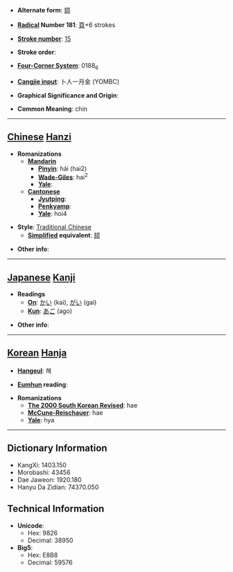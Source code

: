 * '''Alternate form''': [[颏]]

* '''[[Wiktionary:Chinese radical index| Radical]] Number 181''': [[Wiktionary:Chinese radical index 頁|頁]]+6 strokes

* '''[[Wiktionary:Chinese total strokes index|Stroke number]]''': [[Wiktionary:Chinese total strokes index 15|15]]

* '''Stroke order''': 

* '''[[Wiktionary:Chinese four corner index|Four-Corner System]]''': 0188<sub>6</sub>

* '''[[Wiktionary:Chinese Cangjie index|Cangjie input]]''': 卜人一月金 (YOMBC)

* '''Graphical Significance and Origin''': 

* '''Common Meaning''': chin

----

== [[Chinese]] [[Hanzi]] ==

* '''Romanizations'''
** '''[[Mandarin]]'''
*** '''[[Pinyin]]''': hái (hai2)
*** '''[[Wade-Giles]]''': hai<sup>2</sup>
*** '''[[Yale]]''': 
** '''[[Cantonese]]'''
*** '''[[Jyutping]]''':
*** '''[[Penkyamp]]''': 
*** '''[[Yale]]''': hoi4

* '''Style''': [[Traditional Chinese]] 
** '''[[Simplified Chinese|Simplified]] equivalent''': [[颏]]

* '''Other info''': 

----

== [[Japanese]] [[Kanji]] ==

* '''Readings'''
** '''[[On]]''': [[かい]] (kai), [[がい]] (gai)
** '''[[Kun]]''': [[あご]] (ago)

* '''Other info''':  

----

== [[Korean]] [[Hanja]] ==

* '''[[Hangeul]]''': 해

* '''[[Eumhun]] reading''': 

* '''Romanizations'''
** '''[[The 2000 South Korean Revised Romanization|The 2000 South Korean Revised]]''': hae
** '''[[McCune-Reischauer]]''': hae
** '''[[Yale]]''': hya

----

== Dictionary Information ==

* KangXi: 1403.150
* Morobashi: 43456
* Dae Jaweon: 1920.180
* Hanyu Da Zidian: 74370.050

== Technical Information ==

* '''Unicode''':
** Hex: 9826
** Decimal: 38950
* '''Big5''':
** Hex: E8B8
** Decimal: 59576